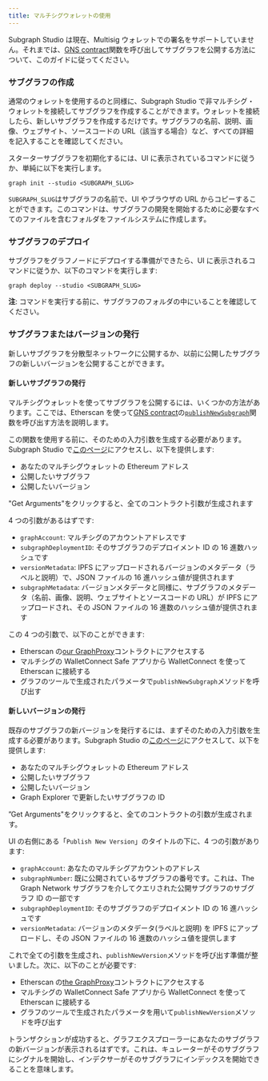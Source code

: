 ```yaml
---
title: マルチシグウォレットの使用
---
```


Subgraph Studio は現在、Multisig ウォレットでの署名をサポートしていません。それまでは、[GNS contract](https://github.com/graphprotocol/contracts/blob/dev/contracts/discovery/GNS.sol)関数を呼び出してサブグラフを公開する方法について、このガイドに従ってください。

### サブグラフの作成

通常のウォレットを使用するのと同様に、Subgraph Studio で非マルチシグ・ウォレットを接続してサブグラフを作成することができます。ウォレットを接続したら、新しいサブグラフを作成するだけです。サブグラフの名前、説明、画像、ウェブサイト、ソースコードの URL（該当する場合）など、すべての詳細を記入することを確認してください。

スターターサブグラフを初期化するには、UI に表示されているコマンドに従うか、単純に以下を実行します。

```
graph init --studio <SUBGRAPH_SLUG>
```

`SUBGRAPH_SLUG`はサブグラフの名前で、UI やブラウザの URL からコピーすることができます。このコマンドは、サブグラフの開発を開始するために必要なすべてのファイルを含むフォルダをファイルシステムに作成します。

### サブグラフのデプロイ

サブグラフをグラフノードにデプロイする準備ができたら、UI に表示されるコマンドに従うか、以下のコマンドを実行します:

```
graph deploy --studio <SUBGRAPH_SLUG>
```

**注**: コマンドを実行する前に、サブグラフのフォルダの中にいることを確認してください。

### サブグラフまたはバージョンの発行

新しいサブグラフを分散型ネットワークに公開するか、以前に公開したサブグラフの新しいバージョンを公開することができます。

#### 新しいサブグラフの発行

マルチシグウォレットを使ってサブグラフを公開するには、いくつかの方法があります。ここでは、Etherscan を使って[GNS contract](https://etherscan.io/address/0xaDcA0dd4729c8BA3aCf3E99F3A9f471EF37b6825)の[`publishNewSubgraph`](https://github.com/graphprotocol/contracts/blob/dev/contracts/discovery/GNS.sol#L231)関数を呼び出す方法を説明します。

この関数を使用する前に、そのための入力引数を生成する必要があります。Subgraph Studio で[このページ](https://thegraph.com/studio/multisig)にアクセスし、以下を提供します:

- あなたのマルチシグウォレットの Ethereum アドレス
- 公開したいサブグラフ
- 公開したいバージョン

"Get Arguments"をクリックすると、全てのコントラクト引数が生成されます

4 つの引数があるはずです:

- `graphAccount`: マルチシグのアカウントアドレスです
- `subgraphDeploymentID`: そのサブグラフのデプロイメント ID の 16 進数ハッシュです
- `versionMetadata`: IPFS にアップロードされるバージョンのメタデータ（ラベルと説明）で、JSON ファイルの 16 進ハッシュ値が提供されます
- `subgraphMetadata`: バージョンメタデータと同様に、サブグラフのメタデータ（名前、画像、説明、ウェブサイトとソースコードの URL）が IPFS にアップロードされ、その JSON ファイルの 16 進数のハッシュ値が提供されます

この 4 つの引数で、以下のことができます:

- Etherscan の[our GraphProxy](https://etherscan.io/address/0xaDcA0dd4729c8BA3aCf3E99F3A9f471EF37b6825#writeProxyContract)コントラクトにアクセスする
- マルチシグの WalletConnect Safe アプリから WalletConnect を使って Etherscan に接続する
- グラフのツールで生成されたパラメータで`publishNewSubgraph`メソッドを呼び出す

#### 新しいバージョンの発行

既存のサブグラフの新バージョンを発行するには、まずそのための入力引数を生成する必要があります。Subgraph Studio の[このページ](https://thegraph.com/studio/multisig)にアクセスして、以下を提供します:

- あなたのマルチシグウォレットの Ethereum アドレス
- 公開したいサブグラフ
- 公開したいバージョン
- Graph Explorer で更新したいサブグラフの ID

”Get Arguments"をクリックすると、全てのコントラクトの引数が生成されます。

UI の右側にある「`Publish New Version`」のタイトルの下に、4 つの引数があります:

- `graphAccount`: あなたのマルチシグアカウントのアドレス
- `subgraphNumber`: 既に公開されているサブグラフの番号です。これは、The Graph Network サブグラフを介してクエリされた公開サブグラフのサブグラフ ID の一部です
- `subgraphDeploymentID`: そのサブグラフのデプロイメント ID の 16 進ハッシュです
- `versionMetadata`: バージョンのメタデータ(ラベルと説明) を IPFS にアップロードし、その JSON ファイルの 16 進数のハッシュ値を提供します

これで全ての引数を生成され、`publishNewVersion`メソッドを呼び出す準備が整いました。次に、以下のことが必要です:

- Etherscan の[the GraphProxy](https://etherscan.io/address/0xaDcA0dd4729c8BA3aCf3E99F3A9f471EF37b6825#writeProxyContract)コントラクトにアクセスする
- マルチシグの WalletConnect Safe アプリから WalletConnect を使って Etherscan に接続する
- グラフのツールで生成されたパラメータを用いて`publishNewVersion`メソッドを呼び出す

トランザクションが成功すると、グラフエクスプローラーにあなたのサブグラフの新バージョンが表示されるはずです。これは、キュレーターがそのサブグラフにシグナルを開始し、インデクサーがそのサブグラフにインデックスを開始できることを意味します。

